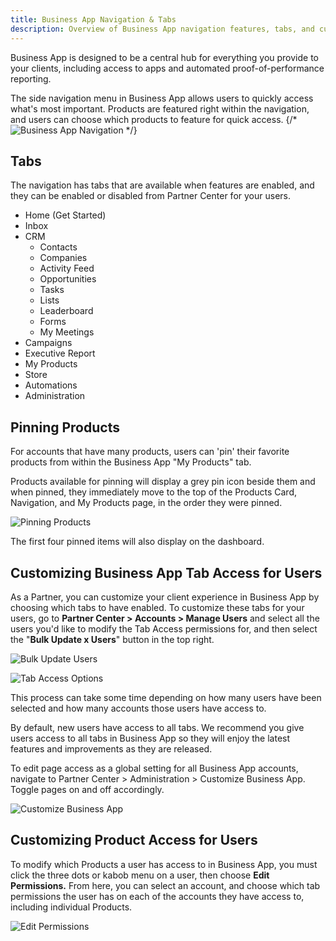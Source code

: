 ```yaml
---
title: Business App Navigation & Tabs
description: Overview of Business App navigation features, tabs, and customization options
---
```


Business App is designed to be a central hub for everything you provide to your clients, including access to apps and automated proof-of-performance reporting.

The side navigation menu in Business App allows users to quickly access what's most important. Products are featured right within the navigation, and users can choose which products to feature for quick access.
{/* ![Business App Navigation](./img/business-app/27596093647383.png) */}

## Tabs

The navigation has tabs that are available when features are enabled, and they can be enabled or disabled from Partner Center for your users.

- Home (Get Started)
- Inbox 
- CRM 
  - Contacts 
  - Companies
  - Activity Feed
  - Opportunities  
  - Tasks 
  - Lists
  - Leaderboard
  - Forms
  - My Meetings 
- Campaigns
- Executive Report
- My Products
- Store
- Automations
- Administration 

## Pinning Products

For accounts that have many products, users can 'pin' their favorite products from within the Business App "My Products" tab.

Products available for pinning will display a grey pin icon beside them and when pinned, they immediately move to the top of the Products Card, Navigation, and My Products page, in the order they were pinned.

![Pinning Products](./img/business-app/navigation-tabs/4412767168279.png)

The first four pinned items will also display on the dashboard.

## Customizing Business App Tab Access for Users

As a Partner, you can customize your client experience in Business App by choosing which tabs to have enabled. To customize these tabs for your users, go to **Partner Center > Accounts > Manage Users** and select all the users you'd like to modify the Tab Access permissions for, and then select the "**Bulk Update x Users**" button in the top right. 

![Bulk Update Users](./img/business-app/navigation-tabs/4412773578647.png)

![Tab Access Options](./img/business-app/navigation-tabs/4412767275927.png)

This process can take some time depending on how many users have been selected and how many accounts those users have access to.

By default, new users have access to all tabs. We recommend you give users access to all tabs in Business App so they will enjoy the latest features and improvements as they are released.

To edit page access as a global setting for all Business App accounts, navigate to Partner Center > Administration > Customize Business App. Toggle pages on and off accordingly. 

![Customize Business App](./img/business-app/navigation-tabs/24423370828951.png)

## Customizing Product Access for Users

To modify which Products a user has access to in Business App, you must click the three dots or kabob menu on a user, then choose **Edit Permissions.** From here, you can select an account, and choose which tab permissions the user has on each of the accounts they have access to, including individual Products.

![Edit Permissions](./img/business-app/navigation-tabs/4412773649175.png)